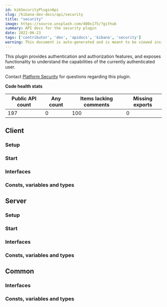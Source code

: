 ```yaml
---
id: kibSecurityPluginApi
slug: /kibana-dev-docs/api/security
title: "security"
image: https://source.unsplash.com/400x175/?github
summary: API docs for the security plugin
date: 2022-06-23
tags: ['contributor', 'dev', 'apidocs', 'kibana', 'security']
warning: This document is auto-generated and is meant to be viewed inside our experimental, new docs system. Reach out in #docs-engineering for more info.
---
```


This plugin provides authentication and authorization features, and exposes functionality to understand the capabilities of the currently authenticated user.

Contact [Platform Security](https://github.com/orgs/elastic/teams/kibana-security) for questions regarding this plugin.

**Code health stats**

| Public API count  | Any count | Items lacking comments | Missing exports |
|-------------------|-----------|------------------------|-----------------|
| 197 | 0 | 100 | 0 |

## Client

### Setup
<DocDefinitionList data={[securityObj.client.setup]}/>

### Start
<DocDefinitionList data={[securityObj.client.start]}/>

### Interfaces
<DocDefinitionList data={securityObj.client.interfaces}/>

### Consts, variables and types
<DocDefinitionList data={securityObj.client.misc}/>

## Server

### Setup
<DocDefinitionList data={[securityObj.server.setup]}/>

### Start
<DocDefinitionList data={[securityObj.server.start]}/>

### Interfaces
<DocDefinitionList data={securityObj.server.interfaces}/>

### Consts, variables and types
<DocDefinitionList data={securityObj.server.misc}/>

## Common

### Interfaces
<DocDefinitionList data={securityObj.common.interfaces}/>

### Consts, variables and types
<DocDefinitionList data={securityObj.common.misc}/>

